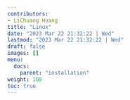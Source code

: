 ```yaml
---
contributors:
- LiChuang Huang
title: "Linux"
date: "2023 Mar 22 21:32:22 | Wed"
lastmod: "2023 Mar 22 21:32:22 | Wed"
draft: false
images: []
menu:
  docs:
    parent: "installation"
weight: 100
toc: true
---
```

